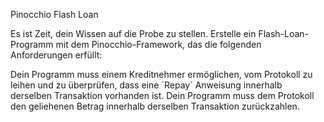 
<ChallengeTitle>Pinocchio Flash Loan</ChallengeTitle>

Es ist Zeit, dein Wissen auf die Probe zu stellen. Erstelle ein Flash-Loan-Programm mit dem Pinocchio-Framework, das die folgenden Anforderungen erfüllt:

<RequirementList>
  <Requirement title="Herausforderung 1: Erstelle eine `Borrow` Anweisung">
    Dein Programm muss einem Kreditnehmer ermöglichen, vom Protokoll zu leihen und zu überprüfen, dass eine `Repay` Anweisung innerhalb derselben Transaktion vorhanden ist.
  </Requirement>

  <Requirement title="Herausforderung 2: Erstelle eine `Repay` Anweisung">
    Dein Programm muss dem Protokoll den geliehenen Betrag innerhalb derselben Transaktion zurückzahlen.
  </Requirement>
</RequirementList>

